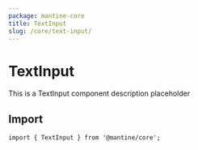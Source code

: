 ```yaml
---
package: mantine-core
title: TextInput
slug: /core/text-input/
---
```


# TextInput

This is a TextInput component description placeholder

<PageHeader
  source="mantine-core/src/TextInput/TextInput.tsx"
  docs="core/TextInput.mdx"
  package="@mantine/core"
/>

## Import

```tsx
import { TextInput } from '@mantine/core';
```

<PropsTable component="TextInput" />
